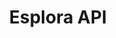 ---
title: Esplora API
url: https://www.postman.com/go-maestro/maestro-api/collection/tbetkqq/bitcoin-esplora-api
---